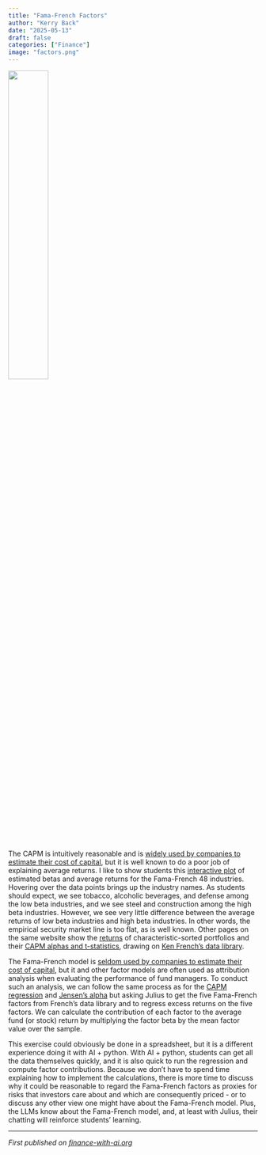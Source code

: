 ---
title: "Fama-French Factors"
author: "Kerry Back"
date: "2025-05-13"
draft: false
categories: ["Finance"]
image: "factors.png"  
---

![](factors.png){width=40% fig-align="center"}

The CAPM is intuitively reasonable and is [widely used by companies to estimate their cost of capital](https://papers.ssrn.com/sol3/papers.cfm?abstract_id=3994848), but it is well known to do a poor job of explaining average returns.  I like to show students this [interactive plot](https://learn-investments.rice-business.org/capm/sml-industries) of estimated betas and average returns for the Fama-French 48 industries.  Hovering over the data points brings up the industry names.  As students should expect, we see tobacco, alcoholic beverages, and defense among the low beta industries, and we see steel and construction among the high beta industries.  However, we see very little difference between the average returns of low beta industries and high beta industries.  In other words, the empirical security market line is too flat, as is well known.  Other pages on the same website show the [returns](https://learn-investments.rice-business.org/factor-investing/quintiles) of characteristic-sorted portfolios and their [CAPM alphas and t-statistics](https://learn-investments.rice-business.org/capm/two-way-capm), drawing on [Ken French's data library](https://mba.tuck.dartmouth.edu/pages/faculty/ken.french/data_library.html).

The Fama-French model is [seldom used by companies to estimate their cost of capital](https://papers.ssrn.com/sol3/papers.cfm?abstract_id=3994848), but it and other factor models are often used as attribution analysis when evaluating the performance of fund managers.  To conduct such an analysis, we can follow the same process as for the [CAPM regression](https://finance-with-ai.org/posts/04-capm/) and [Jensen's alpha](https://finance-with-ai.org/posts/11-alpha/) but asking Julius to get the five Fama-French factors from French's data library and to regress excess returns on the five factors.  We can calculate the contribution of each factor to the average fund (or stock) return by multiplying the factor beta by the mean factor value over the sample.  

This exercise could obviously be done in a spreadsheet, but it is a different experience doing it with AI + python.  With AI + python, students can get all the data themselves quickly, and it is also quick to run the regression and compute factor contributions.  Because we don't have to spend time explaining how to implement the calculations, there is more time to discuss why it could be reasonable to regard the Fama-French factors as proxies for risks that investors care about and which are consequently priced - or to discuss any other view one might have about the Fama-French model.
Plus, the LLMs know about the Fama-French model, and, at least with Julius, their chatting will reinforce students' learning.

---

*First published on [finance-with-ai.org](https://finance-with-ai.org)* 